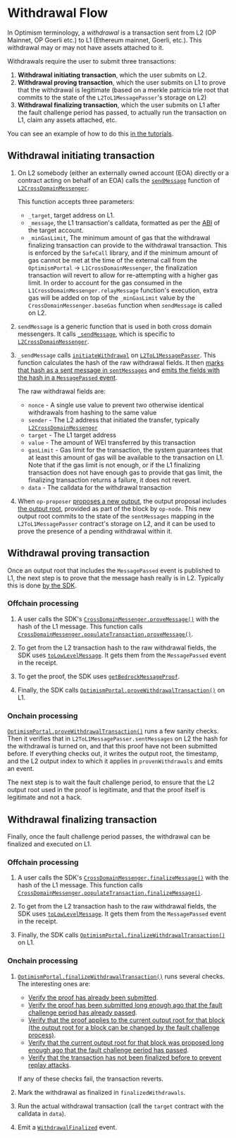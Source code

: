 # Withdrawal Flow

In Optimism terminology, a *withdrawal* is a transaction sent from L2 (OP Mainnet, OP Goerli etc.) to L1 (Ethereum mainnet, Goerli, etc.).
This withdrawal may or may not have assets attached to it.

Withdrawals require the user to submit three transactions:

1. **Withdrawal initiating transaction**, which the user submits on L2.
1. **Withdrawal proving transaction**, which the user submits on L1 to prove that the withdrawal is legitimate (based on a merkle patricia trie root that commits to the state of the `L2ToL1MessagePasser`'s storage on L2)
1. **Withdrawal finalizing transaction**, which the user submits on L1 after the fault challenge period has passed, to actually run the transaction on L1, claim any assets attached, etc.

You can see an example of how to do this [in the tutorials](https://github.com/ethereum-optimism/optimism-tutorial/tree/main/cross-dom-comm#optimism-message-to-ethereum-withdrawal).


## Withdrawal initiating transaction

1. On L2 somebody (either an externally owned account (EOA) directly or a contract acting on behalf of an EOA) calls the [`sendMessage`](https://github.com/ethereum-optimism/optimism/blob/62c7f3b05a70027b30054d4c8974f44000606fb7/packages/contracts-bedrock/contracts/universal/CrossDomainMessenger.sol#L249-L289) function of [`L2CrossDomainMessenger`](https://github.com/ethereum-optimism/optimism/blob/62c7f3b05a70027b30054d4c8974f44000606fb7/packages/contracts-bedrock/contracts/universal/CrossDomainMessenger.sol). 

   This function accepts three parameters:

   - `_target`, target address on L1.
   - `_message`, the L1 transaction's calldata, formatted as per the [ABI](https://docs.soliditylang.org/en/v0.8.19/abi-spec.html) of the target account.
   - `_minGasLimit`, The minimum amount of gas that the withdrawal finalizing transaction can provide to the withdrawal transaction. This is enforced by the `SafeCall` library, and if the minimum amount of gas cannot be met at the time of the external call from the `OptimismPortal` -> `L1CrossDomainMessenger`, the finalization transaction will revert to allow for re-attempting with a higher gas limit. In order to account for the gas consumed in the `L1CrossDomainMessenger.relayMessage` function's execution, extra gas will be added on top of the `_minGasLimit` value by the `CrossDomainMessenger.baseGas` function when `sendMessage` is called on L2.

1. `sendMessage` is a generic function that is used in both cross domain messengers. 
   It calls [`_sendMessage`](https://github.com/ethereum-optimism/optimism/blob/62c7f3b05a70027b30054d4c8974f44000606fb7/packages/contracts-bedrock/contracts/L2/L2CrossDomainMessenger.sol#L48-L60), which is specific to [`L2CrossDomainMessenger`](https://github.com/ethereum-optimism/optimism/blob/62c7f3b05a70027b30054d4c8974f44000606fb7/packages/contracts-bedrock/contracts/L2/L2CrossDomainMessenger.sol).

1. `_sendMessage` calls [`initiateWithdrawal`](https://github.com/ethereum-optimism/optimism/blob/62c7f3b05a70027b30054d4c8974f44000606fb7/packages/contracts-bedrock/contracts/L2/L2ToL1MessagePasser.sol#L91-L129) on [`L2ToL1MessagePasser`](https://github.com/ethereum-optimism/optimism/blob/62c7f3b05a70027b30054d4c8974f44000606fb7/packages/contracts-bedrock/contracts/L2/L2ToL1MessagePasser.sol).
   This function calculates the hash of the raw withdrawal fields.
   It then [marks that hash as a sent message in `sentMessages`](https://github.com/ethereum-optimism/optimism/blob/62c7f3b05a70027b30054d4c8974f44000606fb7/packages/contracts-bedrock/contracts/L2/L2ToL1MessagePasser.sol#L114) and [emits the fields with the hash in a `MessagePassed` event](https://github.com/ethereum-optimism/optimism/blob/62c7f3b05a70027b30054d4c8974f44000606fb7/packages/contracts-bedrock/contracts/L2/L2ToL1MessagePasser.sol#L116-L124).

   The raw withdrawal fields are:

   - `nonce` - A single use value to prevent two otherwise identical withdrawals from hashing to the same value
   - `sender` - The L2 address that initiated the transfer, typically [`L2CrossDomainMessenger`](https://github.com/ethereum-optimism/optimism/blob/62c7f3b05a70027b30054d4c8974f44000606fb7/packages/contracts-bedrock/contracts/L2/L2CrossDomainMessenger.sol)
   - `target` - The L1 target address
   - `value` - The amount of WEI transferred by this transaction
   - `gasLimit` - Gas limit for the transaction, the system guarantees that at least this amount of gas will be available to the transaction on L1.
     Note that if the gas limit is not enough, or if the L1 finalizing transaction does not have enough gas to provide that gas limit, the finalizing transaction returns a failure, it does not revert.
   - `data` - The calldata for the withdrawal transaction

1. When `op-proposer` [proposes a new output](https://github.com/ethereum-optimism/optimism/blob/62c7f3b05a70027b30054d4c8974f44000606fb7/op-proposer/proposer/l2_output_submitter.go#L312-L320), the output proposal includes [the output root](https://github.com/ethereum-optimism/optimism/blob/62c7f3b05a70027b30054d4c8974f44000606fb7/op-proposer/proposer/l2_output_submitter.go#L316), provided as part of the block by `op-node`. 
   This new output root commits to the state of the `sentMessages` mapping in the `L2ToL1MessagePasser` contract's storage on L2, and it can be used to prove the presence of a pending withdrawal within it.




## Withdrawal proving transaction

Once an output root that includes the `MessagePassed` event is published to L1, the next step is to prove that the message hash really is in L2.
Typically this is done [by the SDK](https://sdk.optimism.io/classes/crosschainmessenger#proveMessage-2).

### Offchain processing

1. A user calls the SDK's [`CrossDomainMessenger.proveMessage()`](https://github.com/ethereum-optimism/optimism/blob/62c7f3b05a70027b30054d4c8974f44000606fb7/packages/sdk/src/cross-chain-messenger.ts#L1452-L1471) with the hash of the L1 message.
   This function calls [`CrossDomainMessenger.populateTransaction.proveMessage()`](https://github.com/ethereum-optimism/optimism/blob/62c7f3b05a70027b30054d4c8974f44000606fb7/packages/sdk/src/cross-chain-messenger.ts#L1746-L1798).

1. To get from the L2 transaction hash to the raw withdrawal fields, the SDK uses [`toLowLevelMessage`](https://github.com/ethereum-optimism/optimism/blob/62c7f3b05a70027b30054d4c8974f44000606fb7/packages/sdk/src/cross-chain-messenger.ts#L368-L450).
      It gets them from the `MessagePassed` event in the receipt.

1. To get the proof, the SDK uses [`getBedrockMessageProof`](https://github.com/ethereum-optimism/optimism/blob/62c7f3b05a70027b30054d4c8974f44000606fb7/packages/sdk/src/cross-chain-messenger.ts#L1348-L1395).

1. Finally, the SDK calls [`OptimismPortal.proveWithdrawalTransaction()`](https://github.com/ethereum-optimism/optimism/blob/62c7f3b05a70027b30054d4c8974f44000606fb7/packages/contracts-bedrock/contracts/L1/OptimismPortal.sol#L234-L318) on L1.



### Onchain processing

[`OptimismPortal.proveWithdrawalTransaction()`](https://github.com/ethereum-optimism/optimism/blob/62c7f3b05a70027b30054d4c8974f44000606fb7/packages/contracts-bedrock/contracts/L1/OptimismPortal.sol#L234-L318) runs a few sanity checks.
Then it verifies that in `L2ToL1MessagePasser.sentMessages` on L2 the hash for the withdrawal is turned on, and that this proof have not been submitted before.
If everything checks out, it writes the output root, the timestamp, and the L2 output index to which it applies in `provenWithdrawals` and emits an event. 

The next step is to wait the fault challenge period, to ensure that the L2 output root used in the proof is legitimate, and that the proof itself is legitimate and not a hack.


## Withdrawal finalizing transaction

Finally, once the fault challenge period passes, the withdrawal can be finalized and executed on L1.

### Offchain processing

1. A user calls the SDK's [`CrossDomainMessenger.finalizeMessage()`](https://github.com/ethereum-optimism/optimism/blob/62c7f3b05a70027b30054d4c8974f44000606fb7/packages/sdk/src/cross-chain-messenger.ts#L1473-L1493) with the hash of the L1 message.
   This function calls [`CrossDomainMessenger.populateTransaction.finalizeMessage()`](https://github.com/ethereum-optimism/optimism/blob/62c7f3b05a70027b30054d4c8974f44000606fb7/packages/sdk/src/cross-chain-messenger.ts#L1800-L1853).

1. To get from the L2 transaction hash to the raw withdrawal fields, the SDK uses [`toLowLevelMessage`](https://github.com/ethereum-optimism/optimism/blob/62c7f3b05a70027b30054d4c8974f44000606fb7/packages/sdk/src/cross-chain-messenger.ts#L368-L450).
      It gets them from the `MessagePassed` event in the receipt.

1. Finally, the SDK calls [`OptimismPortal.finalizeWithdrawalTransaction()`](https://github.com/ethereum-optimism/optimism/blob/62c7f3b05a70027b30054d4c8974f44000606fb7/packages/contracts-bedrock/contracts/L1/OptimismPortal.sol#L320-L420) on L1.

### Onchain processing

1. [`OptimismPortal.finalizeWithdrawalTransaction()`](https://github.com/ethereum-optimism/optimism/blob/62c7f3b05a70027b30054d4c8974f44000606fb7/packages/contracts-bedrock/contracts/L1/OptimismPortal.sol#L320-L420) runs several checks. The interesting ones are:

   - [Verify the proof has already been submitted](https://github.com/ethereum-optimism/optimism/blob/62c7f3b05a70027b30054d4c8974f44000606fb7/packages/contracts-bedrock/contracts/L1/OptimismPortal.sol#L341-L347).
   - [Verify the proof has been submitted long enough ago that the fault challenge period has already passed](https://github.com/ethereum-optimism/optimism/blob/62c7f3b05a70027b30054d4c8974f44000606fb7/packages/contracts-bedrock/contracts/L1/OptimismPortal.sol#L357-L364).
   - [Verify that the proof applies to the current output root for that block (the output root for a block can be changed by the fault challenge process)](https://github.com/ethereum-optimism/optimism/blob/62c7f3b05a70027b30054d4c8974f44000606fb7/packages/contracts-bedrock/contracts/L1/OptimismPortal.sol#L366-L378).
   - [Verify that the current output root for that block was proposed long enough ago that the fault challenge period has passed](https://github.com/ethereum-optimism/optimism/blob/62c7f3b05a70027b30054d4c8974f44000606fb7/packages/contracts-bedrock/contracts/L1/OptimismPortal.sol#L380-L384).
   - [Verify that the transaction has not been finalized before to prevent replay attacks](https://github.com/ethereum-optimism/optimism/blob/62c7f3b05a70027b30054d4c8974f44000606fb7/packages/contracts-bedrock/contracts/L1/OptimismPortal.sol#L386-L390).

   If any of these checks fail, the transaction reverts.

1. Mark the withdrawal as finalized in `finalizedWithdrawals`.

1. Run the actual withdrawal transaction (call the `target` contract with the calldata in `data`).

1. Emit a [`WithdrawalFinalized`](https://github.com/ethereum-optimism/optimism/blob/62c7f3b05a70027b30054d4c8974f44000606fb7/packages/contracts-bedrock/contracts/L1/OptimismPortal.sol#L118) event.